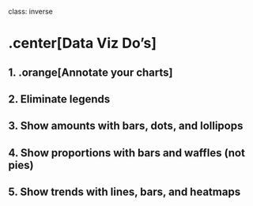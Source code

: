 
class: inverse

# .center[Data Viz Do's]

## 1. .orange[Annotate your charts]
## 2. Eliminate legends
## 3. Show amounts with bars, dots, and lollipops
## 4. Show proportions with bars and waffles (not pies)
## 5. Show trends with lines, bars, and heatmaps

